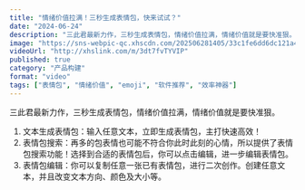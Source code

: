 ```yaml
---
title: "情绪价值拉满！三秒生成表情包，快来试试？"
date: "2024-06-24"
description: "三此君最新力作，三秒生成表情包，情绪价值拉满，情绪价值就是要快准狠。"
image: "https://sns-webpic-qc.xhscdn.com/202506281405/33c1fe6dd6dc121a4d00c1cef4644225/spectrum/1040g0k0314cehuug5u004ajtrb8lnrk2vogh7oo!nc_n_webp_mw_1"
videoUrl: "http://xhslink.com/m/3dt7fvTYVIP"
published: true
category: "产品构建"
format: "video"
tags: ["表情包", "情绪价值", "emoji", "软件推荐", "效率神器"]
---
```


三此君最新力作，三秒生成表情包，情绪价值拉满，情绪价值就是要快准狠。

1.  文本生成表情包：输入任意文本，立即生成表情包，主打快速高效！
2.  表情包搜索：再多的包表情也可能不符合你此时此刻的心情，所以提供了表情包搜索功能！选择到合适的表情包后，你可以点击编辑，进一步编辑表情包。
3.  表情包编辑：你可以复制任意一张已有表情包，进行二次创作。创建任意文本，并且改变文本方向、颜色及大小等。 